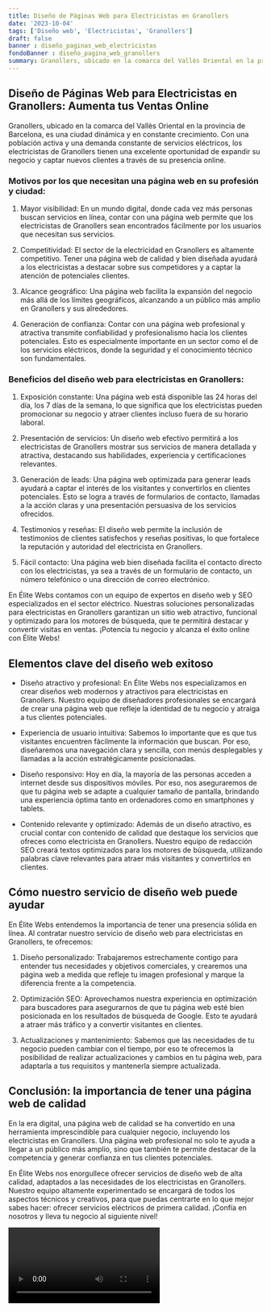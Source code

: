 ```yaml
---
title: Diseño de Páginas Web para Electricistas en Granollers
date: '2023-10-04'
tags: ['Diseño web', 'Electricistas', 'Granollers']
draft: false
banner : diseño_paginas_web_electricistas
fondoBanner : diseño_pagina_web_granollers
summary: Granollers, ubicado en la comarca del Vallès Oriental en la provincia de Barcelona, es una ciudad dinámica y en constante crecimiento. Con una población activa y una demanda constante de servicios eléctricos, los electricistas de Granollers tienen una excelente oportunidad de expandir su negocio y captar nuevos clientes a través de su presencia online.
---
```


## Diseño de Páginas Web para Electricistas en Granollers: Aumenta tus Ventas Online

Granollers, ubicado en la comarca del Vallès Oriental en la provincia de Barcelona, es una ciudad dinámica y en constante crecimiento. Con una población activa y una demanda constante de servicios eléctricos, los electricistas de Granollers tienen una excelente oportunidad de expandir su negocio y captar nuevos clientes a través de su presencia online.

### Motivos por los que necesitan una página web en su profesión y ciudad:

1. Mayor visibilidad: En un mundo digital, donde cada vez más personas buscan servicios en línea, contar con una página web permite que los electricistas de Granollers sean encontrados fácilmente por los usuarios que necesitan sus servicios.

2. Competitividad: El sector de la electricidad en Granollers es altamente competitivo. Tener una página web de calidad y bien diseñada ayudará a los electricistas a destacar sobre sus competidores y a captar la atención de potenciales clientes.

3. Alcance geográfico: Una página web facilita la expansión del negocio más allá de los límites geográficos, alcanzando a un público más amplio en Granollers y sus alrededores.

4. Generación de confianza: Contar con una página web profesional y atractiva transmite confiabilidad y profesionalismo hacia los clientes potenciales. Esto es especialmente importante en un sector como el de los servicios eléctricos, donde la seguridad y el conocimiento técnico son fundamentales.

### Beneficios del diseño web para electricistas en Granollers:

1. Exposición constante: Una página web está disponible las 24 horas del día, los 7 días de la semana, lo que significa que los electricistas pueden promocionar su negocio y atraer clientes incluso fuera de su horario laboral.

2. Presentación de servicios: Un diseño web efectivo permitirá a los electricistas de Granollers mostrar sus servicios de manera detallada y atractiva, destacando sus habilidades, experiencia y certificaciones relevantes.

3. Generación de leads: Una página web optimizada para generar leads ayudará a captar el interés de los visitantes y convertirlos en clientes potenciales. Esto se logra a través de formularios de contacto, llamadas a la acción claras y una presentación persuasiva de los servicios ofrecidos.

4. Testimonios y reseñas: El diseño web permite la inclusión de testimonios de clientes satisfechos y reseñas positivas, lo que fortalece la reputación y autoridad del electricista en Granollers.

5. Fácil contacto: Una página web bien diseñada facilita el contacto directo con los electricistas, ya sea a través de un formulario de contacto, un número telefónico o una dirección de correo electrónico.

En Élite Webs contamos con un equipo de expertos en diseño web y SEO especializados en el sector eléctrico. Nuestras soluciones personalizadas para electricistas en Granollers garantizan un sitio web atractivo, funcional y optimizado para los motores de búsqueda, que te permitirá destacar y convertir visitas en ventas. ¡Potencia tu negocio y alcanza el éxito online con Élite Webs!

<GifSeo />

<Cta />

## Elementos clave del diseño web exitoso

- Diseño atractivo y profesional: En Élite Webs nos especializamos en crear diseños web modernos y atractivos para electricistas en Granollers. Nuestro equipo de diseñadores profesionales se encargará de crear una página web que refleje la identidad de tu negocio y atraiga a tus clientes potenciales.

- Experiencia de usuario intuitiva: Sabemos lo importante que es que tus visitantes encuentren fácilmente la información que buscan. Por eso, diseñaremos una navegación clara y sencilla, con menús desplegables y llamadas a la acción estratégicamente posicionadas.

- Diseño responsivo: Hoy en día, la mayoría de las personas acceden a internet desde sus dispositivos móviles. Por eso, nos aseguraremos de que tu página web se adapte a cualquier tamaño de pantalla, brindando una experiencia óptima tanto en ordenadores como en smartphones y tablets.

- Contenido relevante y optimizado: Además de un diseño atractivo, es crucial contar con contenido de calidad que destaque los servicios que ofreces como electricista en Granollers. Nuestro equipo de redacción SEO creará textos optimizados para los motores de búsqueda, utilizando palabras clave relevantes para atraer más visitantes y convertirlos en clientes.

## Cómo nuestro servicio de diseño web puede ayudar

En Élite Webs entendemos la importancia de tener una presencia sólida en línea. Al contratar nuestro servicio de diseño web para electricistas en Granollers, te ofrecemos:

1. Diseño personalizado: Trabajaremos estrechamente contigo para entender tus necesidades y objetivos comerciales, y crearemos una página web a medida que refleje tu imagen profesional y marque la diferencia frente a la competencia.

2. Optimización SEO: Aprovechamos nuestra experiencia en optimización para buscadores para asegurarnos de que tu página web esté bien posicionada en los resultados de búsqueda de Google. Esto te ayudará a atraer más tráfico y a convertir visitantes en clientes.

3. Actualizaciones y mantenimiento: Sabemos que las necesidades de tu negocio pueden cambiar con el tiempo, por eso te ofrecemos la posibilidad de realizar actualizaciones y cambios en tu página web, para adaptarla a tus requisitos y mantenerla siempre actualizada.

## Conclusión: la importancia de tener una página web de calidad

En la era digital, una página web de calidad se ha convertido en una herramienta imprescindible para cualquier negocio, incluyendo los electricistas en Granollers. Una página web profesional no solo te ayuda a llegar a un público más amplio, sino que también te permite destacar de la competencia y generar confianza en tus clientes potenciales.

En Élite Webs nos enorgullece ofrecer servicios de diseño web de alta calidad, adaptados a las necesidades de los electricistas en Granollers. Nuestro equipo altamente experimentado se encargará de todos los aspectos técnicos y creativos, para que puedas centrarte en lo que mejor sabes hacer: ofrecer servicios eléctricos de primera calidad. ¡Confía en nosotros y lleva tu negocio al siguiente nivel!

<Video />

<CtaBot job='Electricistas' city='Granollers'/>

<Gmaps query='Granollers+españa+maps' />